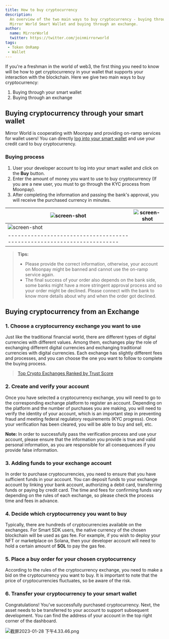 ```yaml
---
title: How to buy cryptocurrency
description:
  An overview of the two main ways to buy cryptocurrency - buying through the
  Mirror World Smart Wallet and buying through an exchange.
author:
  name: MirrorWorld
  twitter: https://twitter.com/joinmirrorworld
tags:
 - Token OnRamp
 - Wallet
---
```


If you're a freshman in the world of web3, the first thing you need to know will
be how to get cryptocurrency in your wallet that supports your interaction with
the blockchain. Here we give two main ways to buy cryptocurrency:

1. Buying through your smart wallet
2. Buying through an exchange

## Buying cryptocurrency through your smart wallet

Mirror World is cooperating with Moonpay and providing on-ramp services for
wallet users! You can directly
[log into your smart wallet](https://docs.mirrorworld.fun/guides/authentication-with-mirror-world-sdk)
and use your credit card to buy cryptocurrency.

### Buying process

1. User your developer account to log into your smart wallet and click on the
   **Buy** button.
2. Enter the amount of money you want to use to buy cryptocurrency (If you are a
   new user, you must to go through the KYC process from Moonpay).
3. After completing the information and passing the bank's approval, you will
   receive the purchased currency in minutes.

| ![screen-shot](https://market-assets.mirrorworld.fun/docs/crypto-1.png) | ![screen-shot](https://market-assets.mirrorworld.fun/docs/crypto-2.png) |
| ----------------------------------------------------------------------- | ----------------------------------------------------------------------- |
| ![screen-shot](https://market-assets.mirrorworld.fun/docs/crypto-3.png) |
| ----------------------------------------------------------------------- |

> **Tips:**
>
> - Please provide the correct information, otherwise, your account on Moonpay
>   might be banned and cannot use the on-ramp service again.
> - The final success of your order also depends on the bank side, some banks
>   might have a more stringent approval process and so your order might be
>   declined. Please connect with the bank to know more details about why and
>   when the order got declined.

## Buying cryptocurrency from an Exchange

### 1. Choose a cryptocurrency exchange you want to use

Just like the traditional financial world, there are different types of digital
currencies with different values. Among them, exchanges play the role of
exchanging different digital currencies and exchanging traditional currencies
with digital currencies. Each exchange has slightly different fees and
processes, and you can choose the one you want to follow to complete the buying
process.

> [Top Crypto Exchanges Ranked by Trust Score](https://www.coingecko.com/en/exchanges)

### 2. Create and verify your account

Once you have selected a cryptocurrency exchange, you will need to go to the
corresponding exchange platform to register an account. Depending on the
platform and the number of purchases you are making, you will need to verify the
identity of your account, which is an important step in preventing fraud and
meeting federal regulatory requirements (KYC progress). Once your verification
has been cleared, you will be able to buy and sell, etc.

**Note:** In order to successfully pass the verification process and use your
account, please ensure that the information you provide is true and valid
personal information, as you are responsible for all consequences if you provide
false information.

### 3. Adding funds to your exchange account

In order to purchase cryptocurrencies, you need to ensure that you have
sufficient funds in your account. You can deposit funds to your exchange account
by linking your bank account, authorizing a debit card, transferring funds or
paying by credit card. The time and fees for confirming funds vary depending on
the rules of each exchange, so please check the process time and fees in
advance.

### 4. Decide which cryptocurrency you want to buy

Typically, there are hundreds of cryptocurrencies available on the exchanges.
For Smart SDK users, the native currency of the chosen blockchain will be used
as gas fee. For example, if you wish to deploy your NFT or marketplace on
Solana, then your developer account will need to hold a certain amount of
**SOL** to pay the gas fee.

### 5. Place a buy order for your chosen cryptocurrency

According to the rules of the cryptocurrency exchange, you need to make a bid on
the cryptocurrency you want to buy. It is important to note that the price of
cryptocurrencies fluctuates, so be aware of the risk.

### 6. Transfer your cryptocurrency to your smart wallet

Congratulations! You've successfully purchased cryptocurrency. Next, the asset
needs to be transferred to your account to support subsequent development. You
can find the address of your account in the top right corner of the dashboard.

![截屏2023-01-28 下午4.33.46.png](/docs/images/tutorials/crypto-3.png)
